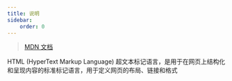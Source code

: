 ```yaml
---
title: 说明
sidebar:
    order: 0
---
```


> [MDN 文档](https://developer.mozilla.org/zh-CN/docs/Web/HTML)

HTML (HyperText Markup Language) 超文本标记语言，是用于在网页上结构化和呈现内容的标准标记语言，用于定义网页的布局、链接和格式

